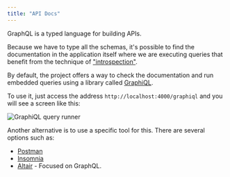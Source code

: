 ```yaml
---
title: "API Docs"
---
```


GraphQL is a typed language for building APIs.

Because we have to type all the schemas, it's possible to find the documentation in the application itself where we are executing queries that benefit from the technique of ["introspection"](https://graphql.org/learn/introspection/).

By default, the project offers a way to check the documentation and run embedded queries using a library called [GraphiQL](https://github.com/graphql/graphiql).

To use it, just access the address `http://localhost:4000/graphiql` and you will see a screen like this:

![GraphiQL query runner](../../../assets/graphiql.png)

Another alternative is to use a specific tool for this. There are several options such as:

- [Postman](https://www.postman.com/)
- [Insomnia](https://insomnia.rest/)
- [Altair](https://altairgraphql.dev/) - Focused on GraphQL.
